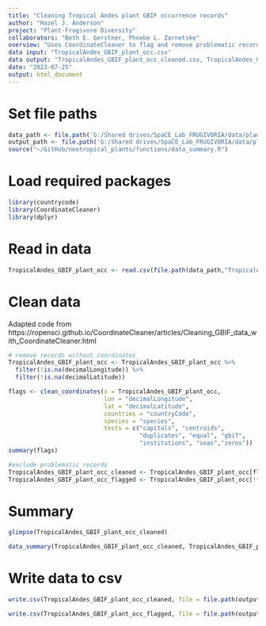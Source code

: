 ```yaml
---
title: "Cleaning Tropical Andes plant GBIF occurrence records"
author: "Hazel J. Anderson"
project: "Plant-Frugivore Diversity"
collaborators: "Beth E. Gerstner, Phoebe L. Zarnetske"
overview: "Uses CoordinateCleaner to flag and remove problematic records from GBIF plant occurrence records."
data input: "TropicalAndes_GBIF_plant_occ.csv"
data output: "TropicalAndes_GBIF_plant_occ_cleaned.csv, TropicalAndes_GBIF_plant_occ_flagged.csv"
date: "2023-07-25"
output: html_document
---
```


# Set file paths
```r
data_path <- file.path('G:/Shared drives/SpaCE_Lab_FRUGIVORIA/data/plants/L0')
output_path <- file.path('G:/Shared drives/SpaCE_Lab_FRUGIVORIA/data/plants/L1')
source("~/GitHub/neotropical_plants/functions/data_summary.R")
```

# Load required packages
```r
library(countrycode)
library(CoordinateCleaner)
library(dplyr)
```

# Read in data
```r
TropicalAndes_GBIF_plant_occ <- read.csv(file.path(data_path,"TropicalAndes_GBIF_plant_occ.csv"))
```

# Clean data
Adapted code from https://ropensci.github.io/CoordinateCleaner/articles/Cleaning_GBIF_data_with_CoordinateCleaner.html 

```r
# remove records without coordinates
TropicalAndes_GBIF_plant_occ <- TropicalAndes_GBIF_plant_occ %>%
  filter(!is.na(decimalLongitude)) %>%
  filter(!is.na(decimalLatitude))
```

```r
flags <- clean_coordinates(x = TropicalAndes_GBIF_plant_occ,
                           lon = "decimalLongitude",
                           lat = "decimalLatitude",
                           countries = "countryCode",
                           species = "species",
                           tests = c("capitals", "centroids",
                                     "duplicates", "equal", "gbif",
                                     "institutions", "seas","zeros"))
summary(flags)
```

```r
#exclude problematic records
TropicalAndes_GBIF_plant_occ_cleaned <- TropicalAndes_GBIF_plant_occ[flags$.summary,]
TropicalAndes_GBIF_plant_occ_flagged <- TropicalAndes_GBIF_plant_occ[!flags$.summary,]
```

# Summary
```r
glimpse(TropicalAndes_GBIF_plant_occ_cleaned)
```

```r
data_summary(TropicalAndes_GBIF_plant_occ_cleaned, TropicalAndes_GBIF_plant_occ_cleaned$species, TropicalAndes_GBIF_plant_occ_cleaned$genus, TropicalAndes_GBIF_plant_occ_cleaned$family)
```

# Write data to csv
```r
write.csv(TropicalAndes_GBIF_plant_occ_cleaned, file = file.path(output_path,"TropicalAndes_GBIF_plant_occ_cleaned.csv"))

write.csv(TropicalAndes_GBIF_plant_occ_flagged, file = file.path(output_path,"TropicalAndes_GBIF_plant_occ_flagged.csv"))
```
